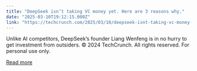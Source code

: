 ```yaml
---
title: "DeepSeek isn’t taking VC money yet. Here are 3 reasons why."
date: "2025-03-10T19:12:15.000Z"
link: "https://techcrunch.com/2025/03/10/deepseek-isnt-taking-vc-money-yet-here-are-3-reasons-why/"
---
```


Unlike AI competitors, DeepSeek’s founder Liang Wenfeng is in no hurry to get investment from outsiders.
© 2024 TechCrunch. All rights reserved. For personal use only.


[Read more](https://techcrunch.com/2025/03/10/deepseek-isnt-taking-vc-money-yet-here-are-3-reasons-why/)
